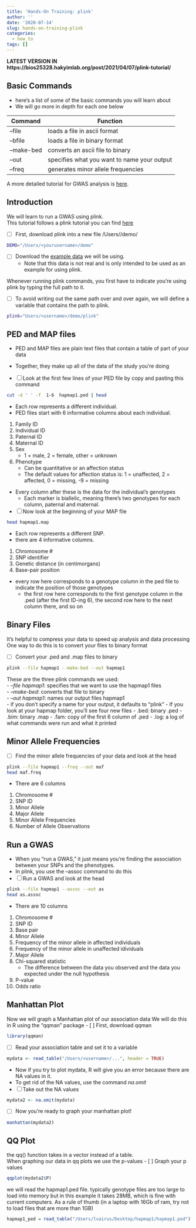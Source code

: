 ```yaml
---
title: 'Hands-On Training: plink'
author: ''
date: '2020-07-14'
slug: hands-on-training-plink
categories:
  - how_to
tags: []
---
```



**LATEST VERSION IN https://bios25328.hakyimlab.org/post/2021/04/07/plink-tutorial/**

## Basic Commands

- here's a list of some of the basic commands you will learn about 
- We will go more in depth for each one below

Command       |       Function
--------------|--------------------------------------
--file        |       loads a file in ascii format
--bfile       |       loads a file in binary format
--make-bed    |       converts an ascii file to binary
--out         |       specifies what you want to name your output
--freq        |       generates minor allele frequencies

A more detailed tutorial for GWAS analysis is [here](https://www.ncbi.nlm.nih.gov/pmc/articles/PMC6001694/).


## Introduction

We will learn to run a GWAS using plink.  
This tutorial follows a plink tutorial you can find [here](https://zzz.bwh.harvard.edu/plink/tutorial.shtml)

- [ ] First, download plink into a new file /Users/<username>/demo/
```bash
DEMO="/Users/<yourusername>/demo"

```

- [ ] Download the [example data](https://zzz.bwh.harvard.edu/plink/hapmap1.zip) we will be using.  
  - Note that this data is not real and is only intended to be used as an example for using plink.  

Whenever running plink commands, you first have to indicate you're using plink by typing the full path to it.  

- [ ] To avoid writing out the same path over and over again, we will define a variable that contains the path to plink.
```bash
plink="Users/<username>/demo/plink"

```


## PED and MAP files

- PED and MAP files are plain text files that contain a table of part of your data
- Together, they make up all of the data of the study you're doing

- [ ] Look at the first few lines of your PED file by copy and pasting this command
```bash
cut -d ' ' -f  1-6  hapmap1.ped | head

```
- Each row represents a different individual.  
- PED files start with 6 informative columns about each individual.  
1) Family ID
2) Individual ID
3) Paternal ID
4) Maternal ID
5) Sex
    - 1 = male, 2 = female, other = unknown
6) Phenotype
    - Can be quantitative or an affection status
    - The default values for affection status is: 1 = unaffected, 2 = affected, 0 = missing, -9 = missing

- Every column after these is the data for the individual's genotypes
  - Each marker is biallelic, meaning there's two genotypes for each column, paternal and maternal.  

- [ ] Now look at the beginning of your MAP file
```bash
head hapmap1.map

```
- Each row represents a different SNP.
- there are 4 informative columns.
1) Chromosome #
2) SNP identifier
3) Genetic distance (in centimorgans)
4) Base-pair position
- every row here corresponds to a genotype column in the ped file to indicate the position of those genotypes
  - the first row here corresponds to the first genotype column in the .ped (after the first ID-ing 6), the second row here to the next column there, and so on


## Binary Files

It's helpful to compress your data to speed up analysis and data processing  
One way to do this is to convert your files to binary format

- [ ] Convert your .ped and .map files to binary
```bash
plink --file hapmap1 --make-bed --out hapmap1

```
These are the three plink commands we used:  
- *--file hapmap1*: specifies that we want to use the hapmap1 files  
- *--make-bed*: converts that file to binary  
- *--out hapmap1*: names our output files hapmap1  
    - if you don't specify a name for your output, it defaults to "plink"
- If you look at your hapmap folder, you'll see four new files
  - .bed: binary .ped
  - .bim: binary .map
  - .fam: copy of the first 6 column of .ped
  - .log: a log of what commands were run and what it printed

  
## Minor Allele Frequencies

- [ ] Find the minor allele frequencies of your data and look at the head
```bash
plink --file hapmap1 --freq --out maf
head maf.freq

```
- There are 6 columns 
1) Chromosome #
2) SNP ID
3) Minor Allele
4) Major Allele
5) Minor Allele Frequencies
6) Number of Allele Observations


## Run a GWAS
- When you "run a GWAS," it just means you're finding the association between your SNPs and the phenotypes.
- In plink, you use the --assoc command to do this
- [ ] Run a GWAS and look at the head
```bash
plink --file hapmap1 --assoc --out as
head as.assoc

```
- There are 10 columns
1) Chromosome #
2) SNP ID
3) Base pair
4) Minor Allele
5) Frequency of the minor allele in affected individuals
6) Frequency of the minor allele in unaffected idividuals
7) Major Allele
8) Chi-squared statistic
    - The difference between the data you observed and the data you expected under the null hypothesis
9) P-value
10) Odds ratio


## Manhattan Plot 

Now we will graph a Manhattan plot of our association data
We will do this in R using the "qqman" package
- [ ] First, download qqman
```r
library(qqman)

```

- [ ] Read your association table and set it to a variable
```r
mydata <- read_table("/Users/<username>/...", header = TRUE)

```

- Now if you try to plot mydata, R will give you an error because there are NA values in it.
- To get rid of the NA values, use the command *na.omit*
- [ ] Take out the NA values
```r
mydata2 <- na.omit(mydata)

```
- [ ] Now you're ready to graph your manhattan plot!
```r
manhattan(mydata2)

```

## QQ Plot

the qq() function takes in a vector instead of a table.  
When graphing our data in qq plots we use the p-values
- [ ] Graph your p values
```r
qqplot(mydata2$P)

```



we will read the hapmap1.ped file. typically genotype files are too large to load into memory but in this example it takes 28MB, which is fine with current computers. As a rule of thumb (in a laptop with 16Gb of ram, try not to load files that are more than 1GB)
```r

hapmap1_ped = read_table("/Users/lvairus/Desktop/hapmap1/hapmap1.ped")

```

